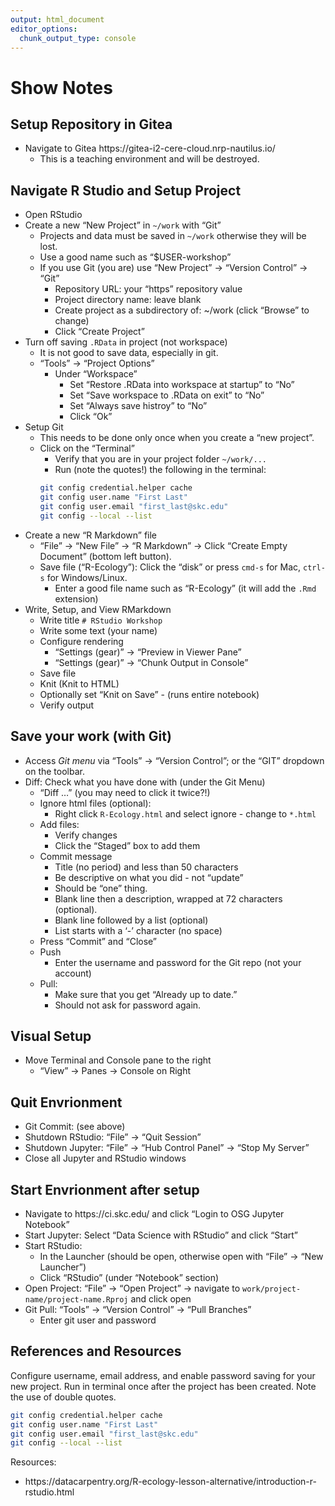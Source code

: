 ```yaml
---
output: html_document
editor_options:
  chunk_output_type: console
---
```

# Show Notes

## Setup Repository in Gitea

* Navigate to Gitea https://gitea-i2-cere-cloud.nrp-nautilus.io/
  * This is a teaching environment and will be destroyed.
  
## Navigate R Studio and Setup Project

  * Open RStudio
  * Create a new "New Project" in `~/work` with "Git"
    * Projects and data must be saved in `~/work` otherwise they will be lost.  
    * Use a good name such as "$USER-workshop"
    * If you use Git (you are) use "New Project" -> "Version Control" -> "Git"
      * Repository URL: your "https" repository value
      * Project directory name: leave blank
      * Create project as a subdirectory of: ~/work (click "Browse" to change)
      * Click "Create Project"
  * Turn off saving `.RData` in project (not workspace)
    * It is not good to save data, especially in git.
    * "Tools" -> "Project Options" 
      * Under "Workspace" 
        * Set "Restore .RData into workspace at startup" to "No"
        * Set "Save workspace to .RData on exit" to "No"
        * Set "Always save histroy" to "No"
        * Click "Ok"
  * Setup Git
    * This needs to be done only once when you create a "new project".
    * Click on the "Terminal"
      * Verify that you are in your project folder `~/work/...`
      * Run (note the quotes!) the following in the terminal:
```bash
git config credential.helper cache
git config user.name "First Last"
git config user.email "first_last@skc.edu"
git config --local --list
```
  * Create a new "R Markdown" file
    * "File" -> "New File" -> "R Markdown" -> Click "Create Empty Document" (bottom left button).
    * Save file ("R-Ecology"): Click the "disk" or press `cmd-s` for Mac, `ctrl-s` for Windows/Linux.
      * Enter a good file name such as "R-Ecology" (it will add the `.Rmd` extension)
  * Write, Setup, and View RMarkdown
    * Write title `# RStudio Workshop` 
    * Write some text (your name)
    * Configure rendering
      * "Settings (gear)" -> "Preview in Viewer Pane"
      * "Settings (gear)" -> "Chunk Output in Console"
    * Save file
    * Knit (Knit to HTML)
    * Optionally set "Knit on Save" - (runs entire notebook)
    * Verify output

## Save your work (with Git)

  * Access *Git menu* via "Tools" -> "Version Control"; or the "GIT" dropdown on the toolbar.
  * Diff: Check what you have done with (under the Git Menu)
    * "Diff ..." (you may need to click it twice?!)
    * Ignore html files (optional):
      * Right click `R-Ecology.html` and select ignore - change to `*.html`
    * Add files:
      * Verify changes
      * Click the "Staged" box to add them
    * Commit message
      * Title (no period) and less than 50 characters
      * Be descriptive on what you did - not "update"
      * Should be "one" thing.
      * Blank line then a description, wrapped at 72 characters (optional).
      * Blank line followed by a list (optional)
      * List starts with a '-' character (no space)
    * Press "Commit" and "Close"
    * Push
      * Enter the username and password for the Git repo (not your account)
    * Pull:
      * Make sure that you get "Already up to date."
      * Should not ask for password again.

## Visual Setup

  * Move Terminal and Console pane to the right
    * "View" -> Panes -> Console on Right

## Quit Envrionment

  * Git Commit: (see above)
  * Shutdown RStudio: "File" -> "Quit Session"
  * Shutdown Jupyter: "File" -> "Hub Control Panel" -> "Stop My Server"
  * Close all Jupyter and RStudio windows

## Start Envrionment after setup

  * Navigate to https://ci.skc.edu/ and click "Login to OSG Jupyter Notebook"
  * Start Jupyter: Select "Data Science with RStudio" and click "Start"
  * Start RStudio: 
    * In the Launcher (should be open, otherwise open with "File" -> "New Launcher") 
    * Click "RStudio" (under "Notebook" section)
  * Open Project: "File" -> "Open Project" -> navigate to `work/project-name/project-name.Rproj` and click open
  * Git Pull: "Tools" -> "Version Control" -> "Pull Branches"
    * Enter git user and password

## References and Resources

Configure username, email address, and enable password saving for your new project. Run in terminal once after the project has been created. Note the use of double quotes.

```bash
git config credential.helper cache
git config user.name "First Last"
git config user.email "first_last@skc.edu"
git config --local --list
```
    
Resources:

  * https://datacarpentry.org/R-ecology-lesson-alternative/introduction-r-rstudio.html
